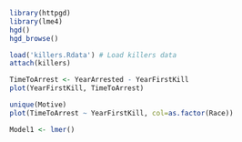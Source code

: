 ```r
library(httpgd)
library(lme4)
hgd() 
hgd_browse()
```

```r
load('killers.Rdata') # Load killers data
attach(killers)
```


```r
TimeToArrest <- YearArrested - YearFirstKill
plot(YearFirstKill, TimeToArrest)
```

```r
unique(Motive)
plot(TimeToArrest ~ YearFirstKill, col=as.factor(Race))
```

```r
Model1 <- lmer()
```